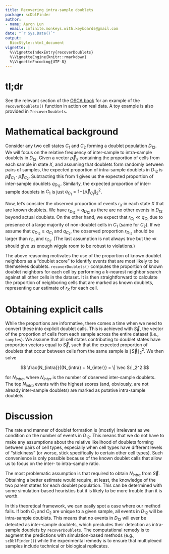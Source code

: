 ```yaml
---
title: Recovering intra-sample doublets 
package: scDblFinder
author: 
- name: Aaron Lun
  email: infinite.monkeys.with.keyboards@gmail.com
date: "`r Sys.Date()`"
output:
  BiocStyle::html_document
vignette: |
  %\VignetteIndexEntry{recoverDoublets}
  %\VignetteEngine{knitr::rmarkdown}
  %\VignetteEncoding{UTF-8}
---
```


# tl;dr

See the relevant section of the [OSCA book](https://osca.bioconductor.org/doublet-detection.html#doublet-detection-in-multiplexed-experiments) for an example of the `recoverDoublets()` function in action on real data.
A toy example is also provided in `?recoverDoublets`.

# Mathematical background

Consider any two cell states $C_1$ and $C_2$ forming a doublet population $D_{12}$.
We will focus on the relative frequency of inter-sample to intra-sample doublets in $D_{12}$.
Given a vector $\vec p_X$ containing the proportion of cells from each sample in state $X$, and assuming that doublets form randomly between pairs of samples, the expected proportion of intra-sample doublets in $D_{12}$ is $\vec p_{C_1} \cdot \vec p_{C_2}$.
Subtracting this from 1 gives us the expected proportion of inter-sample doublets $q_{D_{12}}$.
Similarly, the expected proportion of inter-sample doublets in $C_1$ is just $q_{C_1} =1 - \| \vec p_{C_1} \|_2^2$.

Now, let's consider the observed proportion of events $r_X$ in each state $X$ that are known doublets.
We have $r_{D_{12}} = q_{D_{12}}$ as there are no other events in $D_{12}$ beyond actual doublets.
On the other hand, we expect that $r_{C_1} \ll q_{C_1}$ due to presence of a large majority of non-doublet cells in $C_1$ (same for $C_2$).
If we assume that $q_{D_{12}} \ge q_{C_1}$ and $q_{C_2}$, the observed proportion $r_{D_{12}}$ should be larger than $r_{C_1}$ and $r_{C_2}$.
(The last assumption is not always true but the $\ll$ should give us enough wiggle room to be robust to violations.)

<!--
Counterexample for the assumption:

p_{C_1} = (0.6, 0.4)
p_{C_2} = (1, 0)
q_{C_1} = 1 - 0.52 = 0.48
q_{C_2} = 1 - 1 = 0
q_{D_{12}} = 1 - 0.6 = 0.4
-->

The above reasoning motivates the use of the proportion of known doublet neighbors as a "doublet score" to identify events that are most likely to be themselves doublets.
`recoverDoublets()` computes the proportion of known doublet neighbors for each cell by performing a $k$-nearest neighbor search against all other cells in the dataset.
It is then straightforward to calculate the proportion of neighboring cells that are marked as known doublets, representing our estimate of $r_X$ for each cell. 

# Obtaining explicit calls

While the proportions are informative, there comes a time when we need to convert these into explicit doublet calls.
This is achieved with $\vec S$, the vector of the proportion of cells from each sample across the entire dataset (i.e., `samples`).
We assume that all cell states contributing to doublet states have proportion vectors equal to $\vec S$, such that the expected proportion of doublets that occur between cells from the same sample is $\| \vec S\|_2^2$.
We then solve 

$$
\frac{N_{intra}}{(N_{intra} + N_{inter}} = \| \vec S\|_2^2
$$

for $N_{intra}$, where $N_{inter}$ is the number of observed inter-sample doublets.
The top $N_{intra}$ events with the highest scores (and, obviously, are not already inter-sample doublets) are marked as putative intra-sample doublets.

# Discussion

The rate and manner of doublet formation is (mostly) irrelevant as we condition on the number of events in $D_{12}$.
This means that we do not have to make any assumptions about the relative likelihood of doublets forming between pairs of cell types, especially when cell types have different levels of "stickiness" (or worse, stick specifically to certain other cell types).
Such convenience is only possible because of the known doublet calls that allow us to focus on the inter- to intra-sample ratio.

The most problematic assumption is that required to obtain $N_{intra}$ from $\vec S$.
Obtaining a better estimate would require, at least, the knowledge of the two parent states for each doublet population.
This can be determined with some simulation-based heuristics but it is likely to be more trouble than it is worth.

In this theoretical framework, we can easily spot a case where our method fails.
If both $C_1$ and $C_2$ are unique to a given sample, all events in $D_{12}$ will be intra-sample doublets.
This means that no events in $D_{12}$ will ever be detected as inter-sample doublets, which precludes their detection as intra-sample doublets by `recoverDoublets`.
The computational remedy is to augment the predictions with simulation-based methods (e.g., `scDblFinder()`) while the experimental remedy is to ensure that multiplexed samples include technical or biological replicates.
